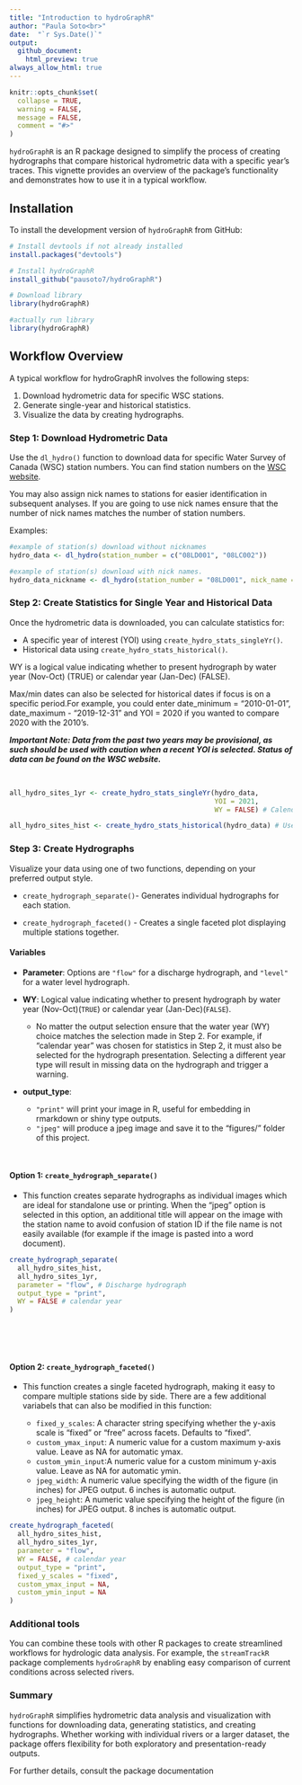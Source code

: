 ```yaml
---
title: "Introduction to hydroGraphR"
author: "Paula Soto<br>"
date:  "`r Sys.Date()`"
output:
  github_document:
    html_preview: true
always_allow_html: true
---
```


```r
knitr::opts_chunk$set(
  collapse = TRUE,
  warning = FALSE,
  message = FALSE,
  comment = "#>"
)
```


`hydroGraphR` is an R package designed to simplify the process of creating hydrographs that compare historical hydrometric data with a specific year's traces. This vignette provides an overview of the package's functionality and demonstrates how to use it in a typical workflow.

## Installation

To install the development version of `hydroGraphR` from GitHub:


```r
# Install devtools if not already installed
install.packages("devtools")

# Install hydroGraphR
install_github("pausoto7/hydroGraphR")

# Download library
library(hydroGraphR)


```

```r

#actually run library
library(hydroGraphR)

```

## Workflow Overview

A typical workflow for hydroGraphR involves the following steps:

1. Download hydrometric data for specific WSC stations.
2. Generate single-year and historical statistics.
3. Visualize the data by creating hydrographs.

### Step 1: Download Hydrometric Data

Use the `dl_hydro()` function to download data for specific Water Survey of Canada (WSC) station numbers. You can find station numbers on the  [WSC website](https://wateroffice.ec.gc.ca/search/real_time_e.html). 

You may also assign nick names to stations for easier identification in subsequent analyses. If you are going to use nick names ensure that the number of nick names matches the number of station numbers. 

Examples:

```r
#example of station(s) download without nicknames
hydro_data <- dl_hydro(station_number = c("08LD001", "08LC002"))

#example of station(s) download with nick names. 
hydro_data_nickname <- dl_hydro(station_number = "08LD001", nick_name = "Adams River")
```

### Step 2: Create Statistics for Single Year and Historical Data

Once the hydrometric data is downloaded, you can calculate statistics for: 

- A specific year of interest (YOI) using `create_hydro_stats_singleYr()`.
- Historical data using `create_hydro_stats_historical()`. 

WY is a logical value indicating whether to present hydrograph by water year (Nov-Oct) (TRUE) or calendar year (Jan-Dec) (FALSE).

Max/min dates can also be selected for historical dates if focus is on a specific period.For example, you could enter date_minimum =  "2010-01-01",  date_maximum - "2019-12-31" and YOI = 2020 if you wanted to compare 2020 with the 2010's. 

***Important Note: Data from the past two years may be provisional, as such should be used with caution when a recent YOI is selected. Status of data can be found on the WSC website.***

<br>


```r
all_hydro_sites_1yr <- create_hydro_stats_singleYr(hydro_data, 
                                                   YOI = 2021, 
                                                   WY = FALSE) # Calendar year

all_hydro_sites_hist <- create_hydro_stats_historical(hydro_data) # Use all available hydrometric data


```

### Step 3: Create  Hydrographs

Visualize your data using one of two functions, depending on your preferred output style. 

- `create_hydrograph_separate()`- Generates individual hydrographs for each station. 

- `create_hydrograph_faceted()` - Creates a single faceted plot displaying multiple stations together.

#### Variables

- **Parameter**: Options are `"flow"` for a discharge hydrograph, and `"level"` for a water level hydrograph. 

- **WY**: Logical value indicating whether to present hydrograph by water year (Nov-Oct)(`TRUE`) or calendar year (Jan-Dec)(`FALSE`).
    - No matter the output selection ensure that the water year (WY) choice matches the selection made in Step 2. For example, if "calendar year" was chosen for statistics in Step 2, it must also be selected for the hydrograph presentation. Selecting a different year type will result in missing data on the hydrograph and trigger a warning.

- **output_type**: 
    - `"print"` will print your image in R, useful for embedding in rmarkdown or shiny type outputs. 
    - `"jpeg"` will produce a jpeg image and save it to the "figures/" folder of this project. 

<br>

#### **Option 1**: `create_hydrograph_separate()`

- This function creates separate hydrographs as individual images which are ideal for standalone use or printing. When the "jpeg" option is selected in this option, an additional title will appear on the image with the station name to avoid confusion of station ID if the file name is not easily available (for example if the image is pasted into a word document). 

```r

create_hydrograph_separate(
  all_hydro_sites_hist,
  all_hydro_sites_1yr,
  parameter = "flow", # Discharge hydrograph
  output_type = "print",
  WY = FALSE # calendar year
)

```
<br><br><br>

#### **Option 2**: `create_hydrograph_faceted()`

- This function creates a single faceted hydrograph, making it easy to compare multiple stations side by side. There are a few additional variabels that can also be modified in this function: 

    - `fixed_y_scales`: A character string specifying whether the y-axis scale is "fixed" or "free" across facets. Defaults to "fixed".
    - `custom_ymax_input`: A numeric value for a custom maximum y-axis value. Leave as NA for automatic ymax.
    - `custom_ymin_input`:A numeric value for a custom minimum y-axis value. Leave as NA for automatic ymin.
    - `jpeg_width`: A numeric value specifying the width of the figure (in inches) for JPEG output. 6 inches is automatic output.  
    - `jpeg_height`: A numeric value specifying the height of the figure (in inches) for JPEG output. 8 inches is automatic output. 


```r

create_hydrograph_faceted(
  all_hydro_sites_hist,
  all_hydro_sites_1yr,
  parameter = "flow",
  WY = FALSE, # calendar year
  output_type = "print", 
  fixed_y_scales = "fixed",
  custom_ymax_input = NA, 
  custom_ymin_input = NA
)
```


### Additional tools

You can combine these tools with other R packages to create streamlined workflows for hydrologic data analysis. For example, the `streamTrackR` package complements `hydroGraphR` by enabling easy comparison of current conditions across selected rivers.


### Summary

`hydroGraphR` simplifies hydrometric data analysis and visualization with functions for downloading data, generating statistics, and creating hydrographs. Whether working with individual rivers or a larger dataset, the package offers flexibility for both exploratory and presentation-ready outputs.

For further details, consult the package documentation
